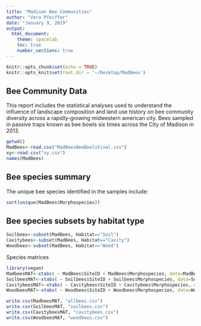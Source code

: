 ```yaml
---
title: "Madison Bee Communities"
author: "Vera Pfeiffer"
date: "January 9, 2019"
output: 
  html_document:
    theme: spacelab
    toc: true
    number_sections: true
---
```


```r
knitr::opts_chunk$set(echo = TRUE)
knitr::opts_knit$set(root.dir = '~/Desktop/MadBees')
```

## Bee Community Data

This report includes the statistical analyses used to understand the influence of landscape composition and land use history on bee community diversity across a rapidly-growing midwestern american city.  Bees sampled in passive traps known as bee bowls six times across the City of Madison in 2013.

```r
getwd()
MadBees<-read.csv("MadBeesBeeBowlsFinal.csv")
xy<-read.csv("xy.csv")
names(MadBees)
```

## Bee species summary

The unique bee species identified in the samples include:

```r
sort(unique(MadBees$Morphospecies))
```

## Bee species subsets by habitat type

```r
Soilbees<-subset(MadBees, Habitat=="Soil")
Cavitybees<-subset(MadBees, Habitat=="Cavity")
Woodbees<-subset(MadBees, Habitat=="Wood")
```

#################  Species matrices ####################

```r
library(vegan)
MadbeesMAT<-xtabs( ~ MadBees$SiteID + MadBees$Morphospecies, data=MadBees)
SoilbeesMAT<-xtabs( ~ Soilbees$SiteID + Soilbees$Morphospecies, data=Soilbees)
CavitybeesMAT<-xtabs( ~ Cavitybees$SiteID + Cavitybees$Morphospecies, data=Cavitybees)
WoodbeesMAT<-xtabs( ~ Woodbees$SiteID + Woodbees$Morphospecies, data=Woodbees)
```

```r
write.csv(MadbeesMAT, "allbees.csv")
write.csv(SoilbeesMAT, "soilbees.csv")
write.csv(CavitybeesMAT, "cavitybees.csv")
write.csv(WoodbeesMAT, "woodbees.csv")
```








